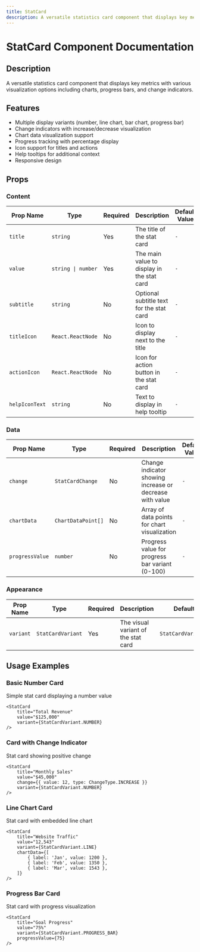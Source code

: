 ```yaml
---
title: StatCard
description: A versatile statistics card component that displays key metrics with various visualization options including charts, progress bars, and change indicators.
---
```


# StatCard Component Documentation

## Description

A versatile statistics card component that displays key metrics with various visualization options including charts, progress bars, and change indicators.

## Features

- Multiple display variants (number, line chart, bar chart, progress bar)
- Change indicators with increase/decrease visualization
- Chart data visualization support
- Progress tracking with percentage display
- Icon support for titles and actions
- Help tooltips for additional context
- Responsive design

## Props

### Content

| Prop Name      | Type               | Required | Description                                | Default Value |
| -------------- | ------------------ | -------- | ------------------------------------------ | ------------- |
| `title`        | `string`           | Yes      | The title of the stat card                 | `-`           |
| `value`        | `string \| number` | Yes      | The main value to display in the stat card | `-`           |
| `subtitle`     | `string`           | No       | Optional subtitle text for the stat card   | `-`           |
| `titleIcon`    | `React.ReactNode`  | No       | Icon to display next to the title          | `-`           |
| `actionIcon`   | `React.ReactNode`  | No       | Icon for action button in the stat card    | `-`           |
| `helpIconText` | `string`           | No       | Text to display in help tooltip            | `-`           |

### Data

| Prop Name       | Type               | Required | Description                                              | Default Value |
| --------------- | ------------------ | -------- | -------------------------------------------------------- | ------------- |
| `change`        | `StatCardChange`   | No       | Change indicator showing increase or decrease with value | `-`           |
| `chartData`     | `ChartDataPoint[]` | No       | Array of data points for chart visualization             | `-`           |
| `progressValue` | `number`           | No       | Progress value for progress bar variant (0-100)          | `-`           |

### Appearance

| Prop Name | Type              | Required | Description                         | Default Value            |
| --------- | ----------------- | -------- | ----------------------------------- | ------------------------ |
| `variant` | `StatCardVariant` | Yes      | The visual variant of the stat card | `StatCardVariant.NUMBER` |

## Usage Examples

### Basic Number Card

Simple stat card displaying a number value

```tsx
<StatCard
    title="Total Revenue"
    value="$125,000"
    variant={StatCardVariant.NUMBER}
/>
```

### Card with Change Indicator

Stat card showing positive change

```tsx
<StatCard
    title="Monthly Sales"
    value="$45,000"
    change={{ value: 12, type: ChangeType.INCREASE }}
    variant={StatCardVariant.NUMBER}
/>
```

### Line Chart Card

Stat card with embedded line chart

```tsx
<StatCard
    title="Website Traffic"
    value="12,543"
    variant={StatCardVariant.LINE}
    chartData={[
        { label: 'Jan', value: 1200 },
        { label: 'Feb', value: 1350 },
        { label: 'Mar', value: 1543 },
    ]}
/>
```

### Progress Bar Card

Stat card with progress visualization

```tsx
<StatCard
    title="Goal Progress"
    value="75%"
    variant={StatCardVariant.PROGRESS_BAR}
    progressValue={75}
/>
```
